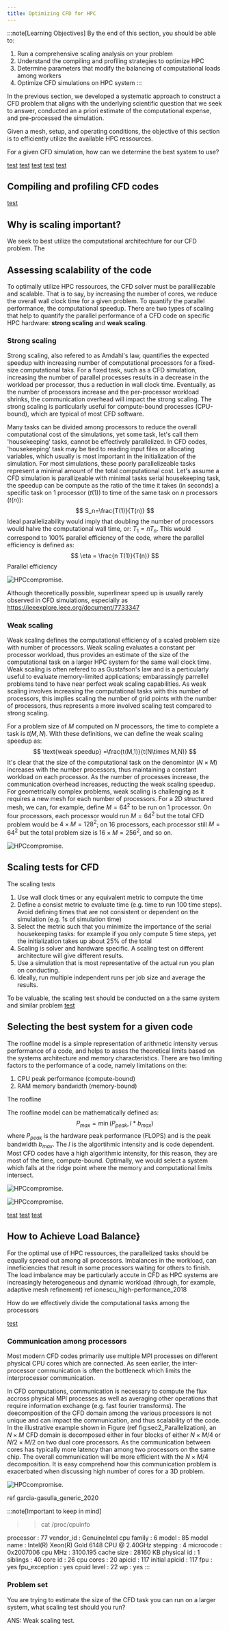 ```yaml
---
title: Optimizing CFD for HPC
---
```


:::note[Learning Objectives]
By the end of this section, you should be able to:
1. Run a comprehensive scaling analysis on your problem
2. Understand the compiling and profiling strategies to optimize HPC
3. Determine parameters that modify the balancing of computational loads among workers
4. Optimize CFD simulations on HPC system 
:::




In the previous section, we developed a systematic approach to construct a CFD problem that aligns with the underlying scientific question that we seek to answer, conducted an a priori estimate of the computational expense, and pre-processed the simulation. 

Given a mesh, setup, and operating conditions, the objective of this section is to efficiently utilize the available HPC ressources.





For a given CFD simulation, how can we determine the best system to use?

[test](https://www.cse-lab.ethz.ch/wp-content/uploads/2022/09/Principles-of-HPC.pdf)
[test](https://www.nersc.gov/assets/Uploads/Tutorial-ISC2019-Intro-v2.pdf)
[test](https://www.scientific-computing.com/hpc2018-19/the-roofline-model)
[test](https://www.youtube.com/watch?v=IrkNZG8MJ64)
[test](https://inria.hal.science/hal-03207431/document)



## Compiling and profiling CFD codes

[test](https://docs.scinet.utoronto.ca/index.php/Introduction_To_Performance#gprof_.28profiling:_everywhere.29)




## Why is scaling important? 
We seek to best utilize the computational architechture for our CFD problem. The 


## Assessing scalability of the code
To optimally utilize HPC ressources, the CFD solver must be parallilezable and scalable. That is to say, by increasing the number of cores, we reduce the overall wall clock time for a given problem. To quantify the parallel performance, the computational speedup. There are two types of scaling that help to quantify the parallel performance of a CFD code on specific HPC hardware: **strong scaling** and **weak scaling**.


### Strong scaling
Strong scaling, also refered to as Amdahl's law, quantifies the expected speedup with increasing number of computational processors  for a fixed-size computational taks. For a fixed task, such as a CFD simulation, increasing the number of parallel processes results in a decrease in the workload per processor, thus a reduction in wall clock time. Eventually, as the number of processors increase and the per-processor workload shrinks, the communication overhead will impact the strong scaling. The strong scaling is particularly useful for compute-bound processes (CPU-bound), which are typical of most CFD software.

 Many tasks can be divided among processors to reduce the overall computational cost of the simulations, yet some task, let's call them 'housekeeping' tasks, cannot be effectively parallelized.  In CFD codes, 'housekeeping' task may be tied to reading input files or allocating variables, which usually is most important in the initialization of the simulation. For most simulations, these poorly parallelizeable tasks represent a minimal amount of the total computational cost.  Let's assume a CFD simulation is parallizeable with minimal tasks serial housekeeping task, the speedup can be compute as the ratio of the time it takes (in seconds) a specific task on 1 processor ($t(1)$) to time of the same task on $n$ processors ($t(n)$):
$$
    S_n=\frac{T(1)}{T(n)}
$$
Ideal parallelizability would imply that doubling the number of processors would halve the computational wall time, or: $T_1= n T_n$. This would correspond to 100\% parallel efficiency of the code, where the parallel efficiency is defined as:
$$
    \eta = \frac{n T(1)}{T(n)}
$$
Parallel efficiency 

![HPCcompromise.](../../../assets/figs_section2/ARC4CFD_StrongScaling.png "Competing aspects in setting up CFD simulations")



Although theoretically possible, superlinear speed up is usually rarely observed in CFD simulations, especially as 
https://ieeexplore.ieee.org/document/7733347



###  Weak scaling
Weak scaling defines the computational efficiency of a scaled problem size  with number of processors. Weak scaling evaluates a constant per processor workload, thus provides an estimate of the size of the computational task on a larger HPC system for the same wall clock time. Weak scaling is often refered to as Gustafson's law and is a perticularly useful to evaluate memory-limited applications; embarassingly parrellel problems tend to have near perfect weak scaling capabilities.  As weak scaling involves increasing the computational tasks with this number of processors, this implies scaling the number of grid points with the number of processors, thus represents a more involved scaling test compared to strong scaling.

For a problem size of $M$ computed on $N$ processors, the time to complete a task is $t(M,N)$. With these definitions, we can define the weak scaling speedup as:
$$
    \text{weak speedup} =\frac{t(M,1)}{t(N\times M,N)} 
$$
It's clear that the size of the computational task on the denomintor ($N\times M$) increases with the number processors, thus maintaining a constant workload on each processor. As the number of processes increase, the communication overhead increases, reducting the weak scaling speedup. For geometrically complex problems, weak scaling is challenging as it requires a new mesh for each number of processors. For a 2D structured mesh, we can, for example, define $M=64^2$ to be run on 1 processor. On four processors, each processor would run  $M=64^2$ but the total CFD problem would be  $4\times M= 128^2$; on 16 processors, each processor still $M=64^2$ but the total problem size is $16\times M= 256^2$, and so on.




![HPCcompromise.](../../../assets/figs_section2/ARC4CFD_WeakScaling.png "Competing aspects in setting up CFD simulations")



## Scaling tests for CFD
The scaling tests 
1. Use wall clock times or any equivalent metric to compute the time
2. Define a consist metric to evaluate time (e.g. time to run 100 time steps). Avoid defining times that are not consistent or dependent on the simulation (e.g. 1s of simulation time)
3. Select the metric such that you minimize the importance of the serial housekeeping tasks: for example if you only compute 5 time steps, yet the initialization takes up about 25\% of the total 
4. Scaling is solver and hardware specific. A scaling test on different architecture will give different results.
5. Use a simulation that is most representative of the actual run you plan on conducting.
6. Ideally, run multiple independent runs per job size and average the results.






To be valuable, the scaling test should be conducted on a the same system and similar problem
[test](https://hpc-wiki.info/hpc/Scaling_tests)










## Selecting the best system for a given code
The roofline model is a simple representation of arithmetic intensity  versus performance of a code, and helps to asses the theoretical limits based on the systems architecture and memory characteristics. There are two limiting factors to the performance of a code, namely limitations on the:
1.  CPU peak performance (compute-bound)
2. RAM memory bandwidth (memory-bound)

The roofline 

The roofline model can be mathematically defined as:
$$
    P_{max}=\min(P_{peak},I*b_{max})
$$
where $P_{peak}$ is the hardware peak performance (FLOPS) and  is the peak bandwidth $b_{max}$. The $I$ is the algortihmic intensity and is code dependent. Most CFD codes have a high algorithmic intensity, for this reason, they are most of the time, compute-bound. Optimally, we would select a system which falls at the ridge point where the memory and computational limits intersect.

![HPCcompromise.](../../../assets/figs_section2/ARC4CFD_Roofline.png "Competing aspects in setting up CFD simulations")

![HPCcompromise.](../../../assets/figs_section2/ARC4CFD_RooflineCompare.png "Competing aspects in setting up CFD simulations")






[test](https://www.cse-lab.ethz.ch/wp-content/uploads/2022/09/Principles-of-HPC.pdf)
[test](https://people.eecs.berkeley.edu/~kubitron/cs252/handouts/papers/RooflineVyNoYellow.pdf)
[test](https://www.cines.fr/wp-content/uploads/2014/10/lesson2_slides.pdf)


## How to Achieve Load Balance}
For the optimal use of HPC ressources, the parallelized tasks should be equally spread out among all processors. Imbalances in the workload, can inneficiencies that result in some processors waiting for others to finish. The load imbalance may be particularly accute in CFD as HPC systems are increasingly heterogeneous and dynamic workload (through, for example, adaptive mesh refinement) 
ref ionescu_high-performance_2018

How do we effectively divide the computational tasks among the processors

[test](https://2018.foam-iberia.eu/slides/FOAM-IBERIA_RobRibeiro.pdf)



### Communication among processors
Most modern CFD codes primarily use multiple MPI processes on different physical CPU cores which are connected. As seen earlier, the inter-processor communication is often the bottleneck which limits the interprocessor communication.

In CFD computations, communication is necessary to compute the flux accross physical MPI processes as well as averaging other operations that require information exchange (e.g. fast fourier transforms). The deecomposition of the CFD domain among the various processors is not unique and can impact the communication, and thus scalability of the code. In the illustrative example shown in Figure (ref fig:sec2_Parallelization), an $N\times M$ CFD domain is decomposed either in four blocks of either $N\times M/4$ or  $N/2\times M/2$ on two dual core processors. As the communication between cores has typically more latency than among two processors on the same chip. The overall communication will be more efficient with the $N\times M/4$ decomposition. It is easy comprehend how this communication problem is exacerbated when discussing high number of cores for a 3D problem.



![HPCcompromise.](../../../assets/figs_section2/ARC4CFD_Parallelization.png "Competing aspects in setting up CFD simulations")


ref garcia-gasulla_generic_2020



:::note[Important to keep in mind]
>> cat /proc/cpuinfo

processor	: 77
vendor_id	: GenuineIntel
cpu family	: 6
model		: 85
model name	: Intel(R) Xeon(R) Gold 6148 CPU @ 2.40GHz
stepping	: 4
microcode	: 0x2007006
cpu MHz		: 3100.195
cache size	: 28160 KB
physical id	: 1
siblings	: 40
core id		: 26
cpu cores	: 20
apicid		: 117
initial apicid	: 117
fpu		: yes
fpu_exception	: yes
cpuid level	: 22
wp		: yes
:::




### Problem set
You are trying to estimate the size of the CFD task you can run on a larger system, what scaling test should you run?

ANS: Weak scaling test.





